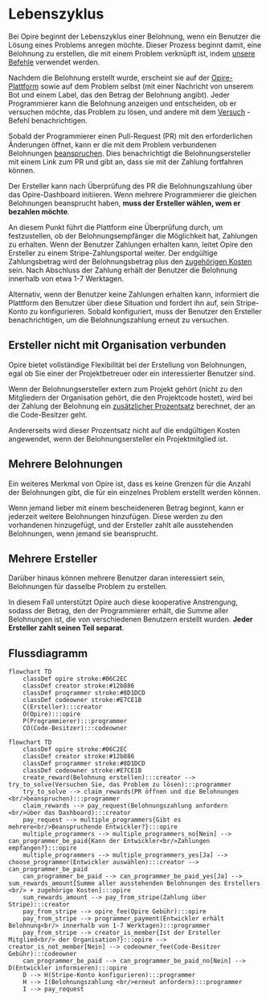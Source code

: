 # Lebenszyklus

Bei Opire beginnt der Lebenszyklus einer Belohnung, wenn ein Benutzer die Lösung eines Problems anregen möchte. Dieser Prozess beginnt damit, eine Belohnung zu erstellen, die mit einem Problem verknüpft ist, indem [unsere Befehle](/overview/commands#create-reward) verwendet werden.

Nachdem die Belohnung erstellt wurde, erscheint sie auf der [Opire-Plattform](https://app.opire.dev) sowie auf dem Problem selbst (mit einer Nachricht von unserem Bot und einem Label, das den Betrag der Belohnung angibt). Jeder Programmierer kann die Belohnung anzeigen und entscheiden, ob er versuchen möchte, das Problem zu lösen, und andere mit dem [Versuch](/overview/commands#try-to-solve-the-issue) -Befehl benachrichtigen.

Sobald der Programmierer einen Pull-Request (PR) mit den erforderlichen Änderungen öffnet, kann er die mit dem Problem verbundenen Belohnungen [beanspruchen](/overview/commands#claim-rewards-associated-with-an-issue). Dies benachrichtigt die Belohnungsersteller mit einem Link zum PR und gibt an, dass sie mit der Zahlung fortfahren können.

Der Ersteller kann nach Überprüfung des PR die Belohnungszahlung über das Opire-Dashboard initiieren. Wenn mehrere Programmierer die gleichen Belohnungen beansprucht haben, **muss der Ersteller wählen, wem er bezahlen möchte**.

An diesem Punkt führt die Plattform eine Überprüfung durch, um festzustellen, ob der Belohnungsempfänger die Möglichkeit hat, Zahlungen zu erhalten. Wenn der Benutzer Zahlungen erhalten kann, leitet Opire den Ersteller zu einem Stripe-Zahlungsportal weiter. Der endgültige Zahlungsbetrag wird der Belohnungsbetrag plus den [zugehörigen Kosten](/rewards/pricing#minimum-price-and-costs) sein. Nach Abschluss der Zahlung erhält der Benutzer die Belohnung innerhalb von etwa 1-7 Werktagen.

Alternativ, wenn der Benutzer keine Zahlungen erhalten kann, informiert die Plattform den Benutzer über diese Situation und fordert ihn auf, sein Stripe-Konto zu konfigurieren. Sobald konfiguriert, muss der Benutzer den Ersteller benachrichtigen, um die Belohnungszahlung erneut zu versuchen.

## Ersteller nicht mit Organisation verbunden

Opire bietet vollständige Flexibilität bei der Erstellung von Belohnungen, egal ob Sie einer der Projektbetreuer oder ein interessierter Benutzer sind.

Wenn der Belohnungsersteller extern zum Projekt gehört (nicht zu den Mitgliedern der Organisation gehört, die den Projektcode hostet), wird bei der Zahlung der Belohnung ein [zusätzlicher Prozentsatz](/rewards/pricing#percentage-for-code-owner) berechnet, der an die Code-Besitzer geht.

Andererseits wird dieser Prozentsatz nicht auf die endgültigen Kosten angewendet, wenn der Belohnungsersteller ein Projektmitglied ist.

## Mehrere Belohnungen

Ein weiteres Merkmal von Opire ist, dass es keine Grenzen für die Anzahl der Belohnungen gibt, die für ein einzelnes Problem erstellt werden können.

Wenn jemand lieber mit einem bescheideneren Betrag beginnt, kann er jederzeit weitere Belohnungen hinzufügen. Diese werden zu den vorhandenen hinzugefügt, und der Ersteller zahlt alle ausstehenden Belohnungen, wenn jemand sie beansprucht.

## Mehrere Ersteller

Darüber hinaus können mehrere Benutzer daran interessiert sein, Belohnungen für dasselbe Problem zu erstellen.

In diesem Fall unterstützt Opire auch diese kooperative Anstrengung, sodass der Betrag, den der Programmierer erhält, die Summe aller Belohnungen ist, die von verschiedenen Benutzern erstellt wurden. **Jeder Ersteller zahlt seinen Teil separat**.

## Flussdiagramm

```mermaid
flowchart TD
    classDef opire stroke:#06C2EC
    classDef creator stroke:#12b886
    classDef programmer stroke:#8D1DCD
    classDef codeowner stroke:#E7CE1B
    C(Ersteller):::creator
    O(Opire):::opire
    P(Programmierer):::programmer
    CO(Code-Besitzer):::codeowner
```

```mermaid
flowchart TD
    classDef opire stroke:#06C2EC
    classDef creator stroke:#12b886
    classDef programmer stroke:#8D1DCD
    classDef codeowner stroke:#E7CE1B
    create_reward(Belohnung erstellen):::creator --> try_to_solve(Versuchen Sie, das Problem zu lösen):::programmer
    try_to_solve --> claim_rewards(PR öffnen und die Belohnungen <br/>beanspruchen):::programmer
    claim_rewards --> pay_request(Belohnungszahlung anfordern <br/>über das Dashboard):::creator
    pay_request --> multiple_programmers{Gibt es mehrere<br/>Beanspruchende Entwickler?}:::opire
    multiple_programmers --> multiple_programmers_no[Nein] --> can_programmer_be_paid{Kann der Entwickler<br/>Zahlungen empfangen?}:::opire
    multiple_programmers --> multiple_programmers_yes[Ja] --> choose_programmer(Entwickler auswählen):::creator --> can_programmer_be_paid
    can_programmer_be_paid --> can_programmer_be_paid_yes[Ja] --> sum_rewards_amount[Summe aller ausstehenden Belohnungen des Erstellers <br/> + zugehörige Kosten]:::opire
    sum_rewards_amount --> pay_from_stripe(Zahlung über Stripe):::creator
    pay_from_stripe --> opire_fee(Opire Gebühr):::opire
    pay_from_stripe --> programmer_payment(Entwickler erhält Belohnung<br/> innerhalb von 1-7 Werktagen):::programmer
    pay_from_stripe --> creator_is_member{Ist der Ersteller Mitglied<br/> der Organisation?}:::opire -->  creator_is_not_member[Nein] --> codeowner_fee(Code-Besitzer Gebühr):::codeowner
    can_programmer_be_paid --> can_programmer_be_paid_no[Nein] --> D(Entwickler informieren):::opire
    D --> H(Stripe-Konto konfigurieren):::programmer
    H --> I(Belohnungszahlung <br/>erneut anfordern):::programmer
    I --> pay_request
```